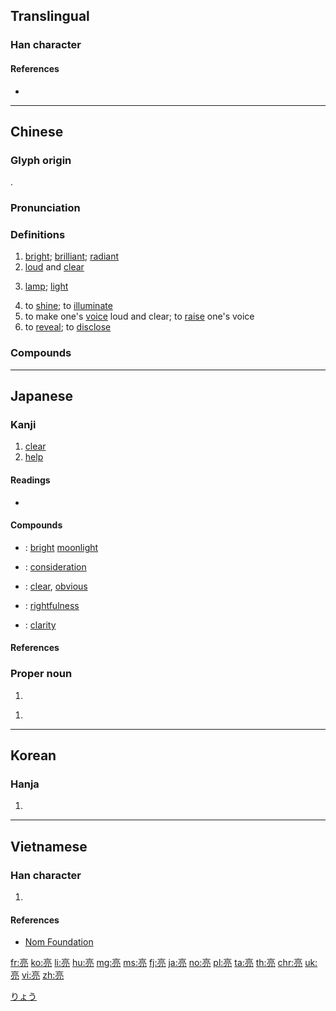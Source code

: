 ==Translingual==
{{stroke order|strokes=9}}

===Han character===
{{Han char|rn=8|rad=亠|as=07|sn=9|four=00217|canj=YRBU|ids=⿱⿳亠口冖几 <small>(G)</small>,⿱⿳亠口冖儿 <small>(TJK)</small>}}

====References====
* {{Han ref|kx=0089.040|dkj=00304|dj=0188.100|hdz=10286.030|uh=4EAE|ud=20142|bh=AB47|bd=43847}}

----

==Chinese==
{{zh-forms}}

===Glyph origin===
{{Han etym}}
{{Han compound|人|京|ls=psc|c1=s|c2=p}}.

===Pronunciation===
{{zh-pron
|m=liàng
|c=loeng6
|h=pfs=liong
|mn=liōng/liāng
|mn_note=liōng - literary (Xiamen, Quanzhou, Taiwan); liāng - literary (Zhangzhou), vernacular (all)
|g=liong5
|j=lion3
|w=3lian
|x=lian5
|mc=y
|oc=y
|ma=y
|cat=a,n
}}

===Definitions===
{{zh-hanzi}}

# [[bright]]; [[brilliant]]; [[radiant]]
# [[loud]] and [[clear]]
# {{lb|zh|dialectal Mandarin|dialectal|_|Wu|Xiang}} [[lamp]]; [[light]]
# to [[shine]]; to [[illuminate]]
# to make one's [[voice]] loud and clear; to [[raise]] one's voice
# to [[reveal]]; to [[disclose]]

===Compounds===
{{zh-der|不亮|了亮|亮像|亮光|亮光光|亮光漆|亮光蠟|亮兒|亮堂|亮堂堂|亮場子|亮子|亮富|亮察|亮底兒|亮底牌|亮度|亮晃晃|亮晶晶|亮梆子|亮槅|亮漆|亮灼灼|亮片|亮盒子搖|亮直|亮相|亮眼人|亮票|亮節|亮紅燈|亮紗|亮色調|亮藍|亮話|亮醜|亮錚錚|亮鐘|亮陰|亮麗|俐亮|傍亮兒|光亮|利亮|嘹亮|大天亮|大天白亮|天亮|宏亮|庾亮|弼亮|心明眼亮|憀亮|打亮梆子|敞亮|明亮|明亮亮|明亮隔|明淨敞亮|晶亮|晶晶亮亮|月亮|月亮門兒|油亮|洪亮|清亮|漂亮|漂亮話|瀏亮|火亮|烏亮|照亮|熠熠閃亮|爍亮|發亮|白得發亮|眼明心亮|瞭亮|矇矇亮|破天亮|簡朝亮|翼亮|虯鏤亮槅|見亮|諸葛亮|豁亮|豁達明亮|貞亮|貞風亮節|趁亮兒|蹦兒亮|透亮|通亮|閃亮|陳亮|雪亮|響亮|響亮話|高風亮節|鮮亮|鮮眉亮眼|麻麻亮|點亮}}

----

==Japanese==

===Kanji===
{{ja-kanji|grade=n|rs=亠07}}

# [[clear]]
# [[help]]

====Readings====
* {{ja-readings|goon=[[ろう]] (rō)|kanon=[[りょう]] (ryō), [[りゃう]] (ryau)|kun=[[あきらか]] (akiraka), [[すけ]] (suke)|nanori=[[あき]] (aki), [[あきら]] (akira), [[きょう]] (kyō), [[たすく]] (tasuku), [[ふさ]] (fusa), [[まこと]] (makoto), [[よし]] (yoshi)}}

====Compounds====
* {{ja-r|亮月|りょうげつ}}: [[bright]] [[moonlight]]
* {{ja-r|亮察|りょうさつ}}: [[consideration]]
* {{ja-r|亮然|りょうぜん}}: [[clear]], [[obvious]]
* {{ja-r|亮直|りょうちょく}}: [[rightfulness]]
* {{ja-r|明亮|めいりょう}}: [[clarity]]

====References====
{{ja-kref
|jis=4E3C
|ku=4628
|shift=97ba
|euc=CEBC
|freq=1821
|nelson=302
|newnelson=95
|halpern=2071
|kld=1313
|heisig=2920
|tuttle=2j7.6
}}

===Proper noun===
{{ja-pos|りょう|hhira=りやう|proper}}

# {{given name|male|lang=ja}}

{{ja-pos|あきら|proper}}

# {{given name|male|lang=ja}}

[[Category:Japanese male given names|りょう]]

----

==Korean==

===Hanja===
{{ko-hanja|hangeul=량|rv=ryang|mr=ryang}}

# {{defn|lang=ko|sort=亠07}}

----

==Vietnamese==

===Han character===
{{vi-hantu|[[lượng]]|rs=亠07}}

# {{defn|lang=vi|sort=亠07}}

====References====
* [http://nomfoundation.org/common/nom_details.php?codepoint=4eae Nom Foundation]

[[fr:亮]]
[[ko:亮]]
[[li:亮]]
[[hu:亮]]
[[mg:亮]]
[[ms:亮]]
[[fj:亮]]
[[ja:亮]]
[[no:亮]]
[[pl:亮]]
[[ta:亮]]
[[th:亮]]
[[chr:亮]]
[[uk:亮]]
[[vi:亮]]
[[zh:亮]]